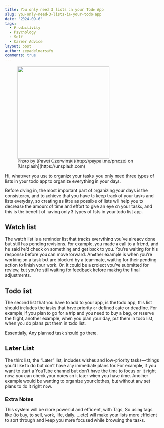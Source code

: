 ```yaml
---
title: You only need 3 lists in your Todo App
slug: you-only-need-3-lists-in-your-todo-app
date: "2024-09-6"
tags:
  - Productivity
  - Psychology
  - Self
  - Career Advice
layout: post
author: zeyadelmarsafy
comments: true
---
```


<figure style={{ textAlign: "center" }}>
  <img
    src="https://miro.medium.com/v2/resize:fit:1400/format:webp/1*4Kf3OBiSZ9ntrOlHGz69bA@2x.jpeg"
    width="300"
    style={{ margin: "0px auto", width: "100%", borderRadius: "10px" }}
  />
  <figcaption>
    Photo by [Pawel Czerwinski](http://paypal.me/pmcze) on
    [Unsplash](https://unsplash.com)
  </figcaption>
</figure>

Hi, whatever you use to organize your tasks, you only need three types of lists in your todo app to organize everything in your days.

Before diving in, the most important part of organizing your days is the consistency, and to achieve that you have to keep track of your tasks and lists everyday, so creating as little as possible of lists will help you to decrease the amount of time and effort to give an eye on your tasks, and this is the benefit of having only 3 types of lists in your todo list app.

## Watch list

The watch list is a reminder list that tracks everything you’ve already done but still has pending revisions. For example, you made a call to a friend, and he said he’d check on something and get back to you. You’re waiting for his response before you can move forward. Another example is when you’re working on a task but are blocked by a teammate, waiting for their pending action to finish your work. Or, it could be a project you’ve submitted for review, but you’re still waiting for feedback before making the final adjustments.

## Todo list

The second list that you have to add to your app, is the todo app, this list should includes the tasks that have priority or defined date or deadline. For example, if you plan to go for a trip and you need to buy a bag, or reserve the flight, another example, when you plan your day, put them in todo list, when you do plans put them in todo list.

Essentially, Any planned task should go there.

## Later List

The third list, the “Later” list, includes wishes and low-priority tasks — things you’d like to do but don’t have any immediate plans for. For example, if you want to start a YouTube channel but don’t have the time to focus on it right now, you can check your notes on it later when you have time. Another example would be wanting to organize your clothes, but without any set plans to do it right now.

### Extra Notes

This system will be more powerful and efficient, with Tags, So using tags like (to buy, to sell, work, life, daily. …etc) will make your lists more efficient to sort through and keep you more focused while browsing the tasks.
